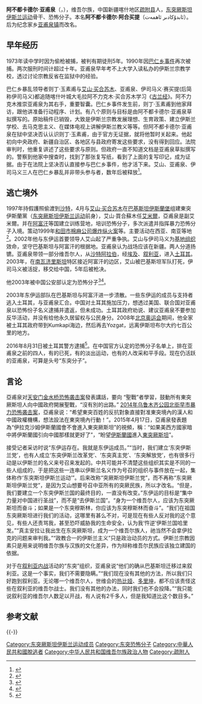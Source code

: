 '''阿不都卡德尔·亚甫泉'''（{{lang-ug|ئابدۇكادىر ياپچان|Abdukadir Yapchan}}，{{bd|1958年|10月10日|}}），维吾尔族，中国新疆喀什地区[[疏附县|疏附县]]人，[[东突厥斯坦伊斯兰运动|东突厥斯坦伊斯兰运动]]骨干、恐怖分子。本名'''阿不都卡德尔·阿合买提'''（ئابدۇكادىر ئاھمەت）。后为纪念家乡[[牙甫泉鎮|亚甫泉镇]]而改名。

== 早年经历 ==
1973年读中学时因为偷枪被捕，被判有期徒刑5年。1990年因[[1990年巴仁乡事件|巴仁乡事件]]再次被捕。两次服刑时间计超过十年。亚甫泉早年考不上大学入读私办的伊斯兰宗教学校，透过讨论宗教反省在监狱中的经验。

巴仁乡暴乱领导者则丁·玉素甫与[[艾山·买合苏木|艾山·买合苏木]]、亚甫泉、伊司马义·赛买提(后简称伊司马义)都追随喀什叶城大毛拉阿不力克木·买合苏木学习《[[古兰经|古兰经]]》。阿不力克木推崇亚甫泉为其右手，重要智囊。巴仁乡事件发生前，则丁·玉素甫到他家拜访，跟他讲准备行动程序、计划。有八个原则与目标是由阿不都卡德尔·亚甫泉草拟撰写的。原始稿件已销毁，大致是伊斯兰宗教发展理想、生育政策、建立伊斯兰学校、去马克思主义、在媒体电视上讲解伊斯兰教义等等。但阿不都卡德尔·亚甫泉在狱中坚决否认认识则丁·玉素甫，由于官方无证据，就将他暂时关起来。他起初向中央政府、新疆自治区、各地区与县政府寄发这些要求，没有得到回应。法院审判时，他重复讲述了这些要求与原则。但政府一直不知道文档是亚甫泉草拟撰写的。警察到他家中搜查时，找到了那张复写纸，看到了上面的复写印记，成为证据。由于在法院上坚决否认直接参与巴仁乡事件，他才活下来。艾山、亚甫泉、伊司马义三人在巴仁乡暴乱并非带头参与者，数年后被释放<ref>{{Cite web |url=https://theinitium.com/article/20151130-international-EastTurk/ |title=“东突”一号人物：去ISIS不是我们的目的 |accessdate=2017-01-02 |archive-date=2017-03-26 |archive-url=https://web.archive.org/web/20170326105138/https://theinitium.com/article/20151130-international-EastTurk/ |dead-url=no }}</ref>。

== 逃亡境外 ==
1997年持假護照偷渡到[[沙特|沙特]]，4月与[[艾山·买合苏木|艾山·买合苏木]]在[[巴基斯坦|巴基斯坦]][[伊斯蘭堡|伊斯蘭堡]]组建東突伊斯蘭黨（[[东突厥斯坦伊斯兰运动|东突厥斯坦伊斯兰运动]]前身），艾山·買合蘇木任[[艾米爾|艾米爾]]，亞甫泉是副艾米爾。并在[[阿富汗|阿富汗]]等国建立训练营地，培训恐怖分子，多次派遣并指挥暴力恐怖分子入境。策动1999年[[和田市棉麻公司爆炸纵火案|和田市棉麻公司爆炸纵火案]]等。主要活动在西亚、南亚等地<ref>{{cite news|title=Combating terrorism, we have no choice|url=http://english.peopledaily.com.cn/200312/18/eng20031218_130652.shtml|accessdate=2014-03-02|newspaper=peopledaily|archive-date=2004-06-11|archive-url=https://web.archive.org/web/20040611030513/http://english.peopledaily.com.cn/200312/18/eng20031218_130652.shtml|dead-url=no}}</ref>。2002年他与东伊运首要领导人艾山起了严重争执。艾山与伊司马义为[[基地组织|基地组织]]效命，坚守巴基斯坦与阿富汗的根据地。亚甫泉认为战场应该在新疆。两人分道扬镳。亚甫泉带领一部分维吾尔人，从[[沙特阿拉伯|沙特阿拉伯]]，经[[埃及|埃及]]、[[叙利亚|叙利亚]]，进入[[土耳其|土耳其]]。2003年，在[[南瓦济里斯坦|南瓦济里斯坦]]特区接近阿富汗的边区，艾山被巴基斯坦军队打死，伊司马义被活捉，移交给中国，5年后被枪决。

他2003年被中国公安部认定为恐怖分子<ref>{{cite news|title=Profiles of 11 terrorists identified|url=http://www.chinadaily.com.cn/en/doc/2003-12/16/content_290652.htm|accessdate=2014-03-02|newspaper=中国日报网|archive-date=2014-03-02|archive-url=https://web.archive.org/web/20140302160923/http://www.chinadaily.com.cn/en/doc/2003-12/16/content_290652.htm|dead-url=no}}</ref><ref>{{cite news|url=http://www.huaxia.com/20031216/00157281.html|title=阿不都卡德尔·亚甫泉|accessdate=2014-03-02|newspaper=华夏经纬网|archive-date=2015-09-24|archive-url=https://web.archive.org/web/20150924031708/http://www.huaxia.com/20031216/00157281.html|dead-url=no}}</ref>。

2003年东伊运部队在巴基斯坦与阿富汗进一步溃散。一些东伊运的成员与支持者逃入土耳其，与亚甫泉汇合。中国对土耳其施加压力，想透过美国、联合国对亚甫泉以恐怖份子名义逮捕并遣返，但未成功。土耳其政府劝说、建议亚甫泉不要参加反华活动，并没有给他永久居留权与公民身分。2008年[[2008年夏季奥林匹克运动会|北京奥运会]]期间，他全家被土耳其政府带到Kumkapi海边，然后再去Yozgat，远离伊斯坦布尔大约七百公里的地方。

2016年8月31日被土耳其警方逮捕<ref>{{Cite web |url=http://www.westca.com/pda/forums/op=view_topic/t=741935/lang=tchinese.html |title=存档副本 |accessdate=2016-09-30 |archive-date=2016-10-01 |archive-url=https://web.archive.org/web/20161001195351/http://www.westca.com/pda/forums/op=view_topic/t=741935/lang=tchinese.html |dead-url=no }}</ref>。在中国官方认定的恐怖分子名单上，排在亚甫泉之前的四人，有的已死，有的淡出运动，也有的人改采和平手段。现在仍活跃的亚甫泉，可算是头号“东突分子”。

== 言论 ==
亞甫泉对[[天安门金水桥恐怖袭击案|天安门金水桥恐怖袭击案]]發表講話，要向 “聖戰”者學習，鼓動所有東突厥斯坦人向中國政府開展聖戰，“沒有別的出路。” [[2014年乌鲁木齐公园北街早市暴力恐怖袭击案|2014年乌鲁木齐公园北街早市暴力恐怖袭击案]]，亞甫泉说：“希望東突百姓的反抗對象直接對准東突境內的漢人和中國政權機構，想法設法在東突境內行動！”。2015年4月17日，亞甫泉發表題為“伊拉克沙姆伊斯蘭國會不會進入東突厥斯坦”的視頻，稱：“如果美西方國家暗中將伊斯蘭國引向中國那樣就更好了”，“盼望[[伊斯蘭國|伊斯蘭國]]進入[[東突厥斯坦|東突厥斯坦]]”。

接受记者采访时说“东伊运存在。我就是东伊运成员。”“当时，我们建立‘东突伊斯兰党’，也有人成立‘东突伊斯兰改革党’、‘东突真主党’、‘东突解放党’，也有很多行动是以伊斯兰的名义来号召来发起的。中共可能并不清楚这些组织其实是不同的一些人组成的，于是把这些一连串以伊斯兰名义作为号召的组织与事件放在一起，集体称作‘东突斯坦伊斯兰运动’”。后来改称“突厥斯坦伊斯兰党”，而不再称“东突厥斯坦伊斯兰党”，是因为艾山想要号召中亚所有的突厥民族，所以才改名。“但是，我们要建立一个东突伊斯兰国的最终目的，一直没有改变。”东伊运的目标是“集中力量对中国进行圣战”，而不是“去伊斯兰国”。“身为一个维吾尔人，应该为东突厥斯坦而奋斗；如果是一个东突穆斯林，你应该为东突穆斯林而奋斗”。“我们在祖国东突厥斯坦进行我们的活动，这哪里有甚么不对，可是现在有些人反对我的这个意见，有些人还责骂我，甚至恐吓威胁我的生命安全，认为我‘忤逆’伊斯兰国哈里发。”“真主安拉让我出生在东突厥斯坦，成为一个维吾尔族人，祂当然不会拿伊拉克的问题来审判我。”“政教合一的伊斯兰主义”只是政治动员的方式。伊斯兰宗教因素只是用来说明维吾尔族与汉族的文化差异，作为辩称维吾尔民族应该独立建国的依据。

对于在[[叙利亚内战|叙利亚内战]]活动的“东突”组织，亚甫泉说“他们的确从巴基斯坦迁移过来叙利亚。这是一个事实，我们不需要隐瞒。”“我们现在没有其他的方法，所以我们只好跑到叙利亚。无论哪一个维吾尔人，世维会的[[热比娅·卡德尔|热比娅]]、[[多里坤·艾沙|多里坤]]，都不应该责怪这些在叙利亚的维吾尔战士。我们没有其他的办法，同时我们也不会投降。”“我只能说叙利亚的维吾尔人数足以开战，有人说有2千多人，但是我知道比这个数目多。”

== 参考文献 ==
{{Reflist}}

{{-}}
{{中国恐怖组织和恐怖分子名单}}
{{东突}}

[[Category:东突厥斯坦伊斯兰运动成员|Category:东突厥斯坦伊斯兰运动成员]]
[[Category:东突恐怖分子|Category:东突恐怖分子]]
[[Category:中華人民共和國脫逃者|Category:中華人民共和國脫逃者]]
[[Category:中华人民共和国维吾尔族政治人物|Category:中华人民共和国维吾尔族政治人物]]
[[Category:疏附人|Category:疏附人]]